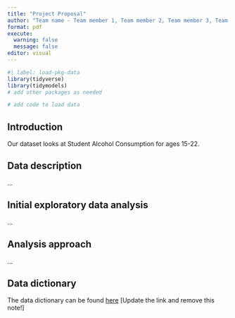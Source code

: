 ```yaml
---
title: "Project Proposal"
author: "Team name - Team member 1, Team member 2, Team member 3, Team member 4"
format: pdf
execute: 
  warning: false
  message: false
editor: visual
---
```


```r
#| label: load-pkg-data
library(tidyverse)
library(tidymodels)
# add other packages as needed

# add code to load data
```

## Introduction

Our dataset looks at Student Alcohol Consumption for ages 15-22.

## Data description

...

## Initial exploratory data analysis

...

## Analysis approach

...

## Data dictionary

The data dictionary can be found [here](ADD%20LINK!!!) \[Update the link and remove this note!\]
